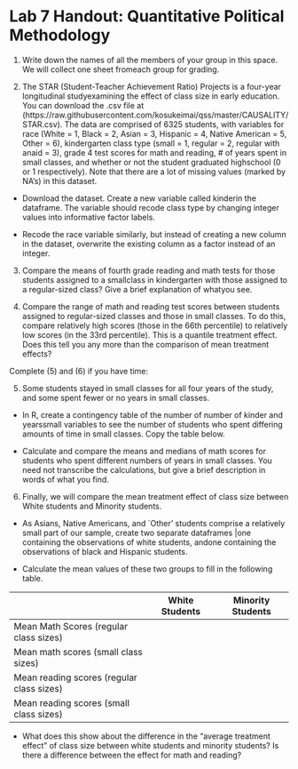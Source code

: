 # Lab 7 Handout: Quantitative Political Methodology 

1. Write down the names of all the members of your group in this space.  We will collect one sheet fromeach group for grading.

2.  The STAR (Student-Teacher Achievement Ratio) Projects is a four-year longitudinal studyexamining the effect of class size in early education.  You can download the .csv file at (https://raw.githubusercontent.com/kosukeimai/qss/master/CAUSALITY/STAR.csv).  The data are comprised of 6325 students, with variables for race (White = 1, Black = 2, Asian = 3, Hispanic = 4, Native American = 5, Other = 6), kindergarten class type (small = 1, regular = 2, regular with anaid = 3), grade 4 test scores for math and reading, # of years spent in small classes, and whether or not the student graduated highschool (0 or 1 respectively).  Note that there are a lot of missing values (marked by NA's) in this dataset. 

- Download the dataset.  Create a new variable called kinderin the dataframe.  The variable should recode class type by changing integer values into informative factor labels. 

- Recode the race variable similarly, but instead of creating a new column in the dataset, overwrite the existing column as a factor instead of an integer.

3. Compare the means of fourth grade reading and math tests for those students assigned to a smallclass in kindergarten with those assigned to a regular-sized class?  Give a brief explanation of whatyou see.

4.  Compare the range of math and reading test scores between students assigned to regular-sized classes and those in small classes.  To do this, compare relatively high scores (those in the 66th percentile) to relatively low scores (in the 33rd percentile).  This is a quantile treatment effect.  Does this tell you any more than the comparison of mean treatment effects?

Complete (5) and (6) if you have time:

5.  Some students stayed in small classes for all four years of the study, and some spent fewer or no years in small classes.

- In R, create a contingency table of the number of number of kinder and yearssmall variables to see the number of students who spent differing amounts of time in small classes.  Copy the table below. 

- Calculate and compare the means and medians of math scores for students who spent different numbers of years in small classes.  You need not transcribe the calculations, but give a brief description in words of what you find.

6.  Finally, we will compare the mean treatment effect of class size between White students and Minority students. 

- As Asians, Native Americans, and `Other' students comprise a relatively small part of our sample, create two separate dataframes |one containing the observations of white students, andone containing the observations of black and Hispanic students.

- Calculate the mean values of these two groups to fill in the following table. 

| | White Students | Minority Students | 
- | - | - |
Mean Math Scores (regular class sizes) |  |  | 
Mean math scores (small class sizes) |  |  |
Mean reading scores (regular class sizes) |  |  |
Mean reading scores (small class sizes) |  |  |

- What does this show about the difference in the "average treatment effect" of class size between white students and minority students?  Is there a difference between the effect for math and reading?